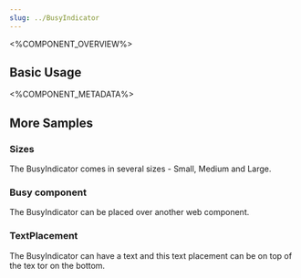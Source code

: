 ```yaml
---
slug: ../BusyIndicator
---
```




<%COMPONENT_OVERVIEW%>

## Basic Usage
<Basic />

<%COMPONENT_METADATA%>

## More Samples

### Sizes
The BusyIndicator comes in several sizes - Small, Medium and Large.

<Sizes />

### Busy component
The BusyIndicator can be placed over another web component.

<WithComponent />

### TextPlacement
The BusyIndicator can have a text and this text placement can be on top of the tex tor on the bottom.

<TextPlacement />